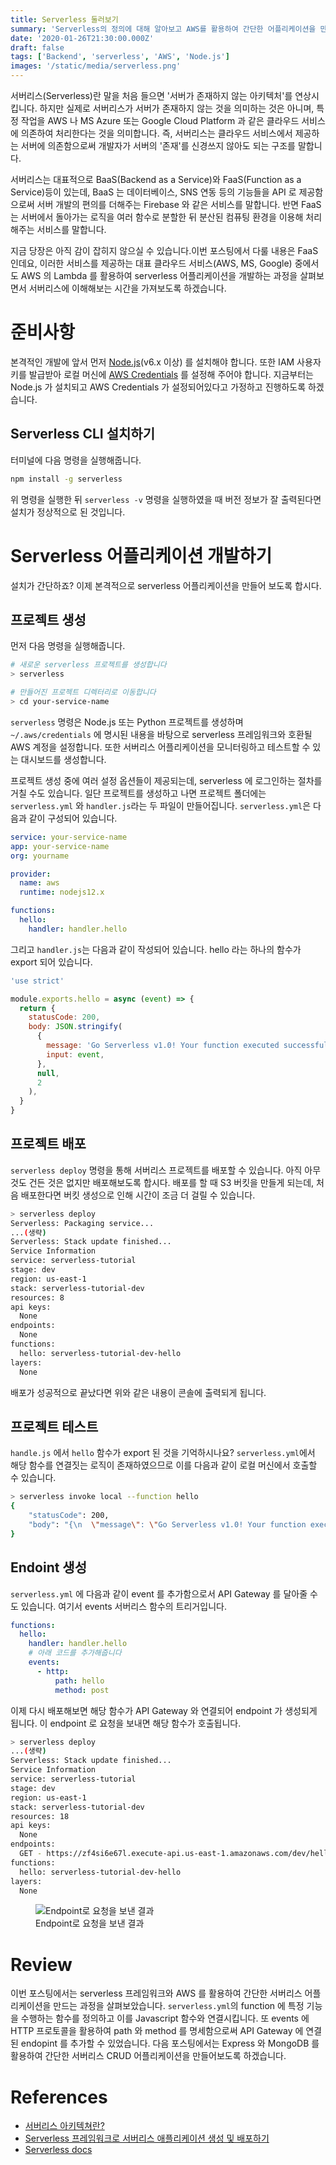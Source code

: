 ```yaml
---
title: Serverless 둘러보기
summary: 'Serverless의 정의에 대해 알아보고 AWS를 활용하여 간단한 어플리케이션을 만들어봅시다'
date: '2020-01-26T21:30:00.000Z'
draft: false
tags: ['Backend', 'serverless', 'AWS', 'Node.js']
images: '/static/media/serverless.png'
---
```


서버리스(Serverless)란 말을 처음 들으면 '서버가 존재하지 않는 아키텍처'를 연상시킵니다. 하지만 실제로 서버리스가 서버가 존재하지 않는 것을 의미하는 것은 아니며, 특정 작업을 AWS 나 MS Azure 또는 Google Cloud Platform 과 같은 클라우드 서비스에 의존하여 처리한다는 것을 의미합니다. 즉, 서버리스는 클라우드 서비스에서 제공하는 서버에 의존함으로써 개발자가 서버의 '존재'를 신경쓰지 않아도 되는 구조를 말합니다.

서버리스는 대표적으로 BaaS(Backend as a Service)와 FaaS(Function as a Service)등이 있는데, BaaS 는 데이터베이스, SNS 연동 등의 기능들을 API 로 제공함으로써 서버 개발의 편의를 더해주는 Firebase 와 같은 서비스를 말합니다. 반면 FaaS 는 서버에서 돌아가는 로직을 여러 함수로 분할한 뒤 분산된 컴퓨팅 환경을 이용해 처리해주는 서비스를 말합니다.

지금 당장은 아직 감이 잡히지 않으실 수 있습니다.이번 포스팅에서 다룰 내용은 FaaS 인데요, 이러한 서비스를 제공하는 대표 클라우드 서비스(AWS, MS, Google) 중에서도 AWS 의 Lambda 를 활용하여 serverless 어플리케이션을 개발하는 과정을 살펴보면서 서버리스에 이해해보는 시간을 가져보도록 하겠습니다.

# 준비사항

본격적인 개발에 앞서 먼저 [Node.js](https://nodejs.org/en/download/)(v6.x 이상) 를 설치해야 합니다. 또한 IAM 사용자 키를 발급받아 로컬 머신에 [AWS Credentials](https://serverless.com/framework/docs/providers/aws/guide/credentials/) 를 설정해 주어야 합니다. 지금부터는 Node.js 가 설치되고 AWS Credentials 가 설정되어있다고 가정하고 진행하도록 하겠습니다.

## Serverless CLI 설치하기

터미널에 다음 명령을 실행해줍니다.

```sh
npm install -g serverless
```

위 명령을 실행한 뒤 `serverless -v` 명령을 실행하였을 때 버전 정보가 잘 출력된다면 설치가 정상적으로 된 것입니다.

# Serverless 어플리케이션 개발하기

설치가 간단하죠? 이제 본격적으로 serverless 어플리케이션을 만들어 보도록 합시다.

## 프로젝트 생성

먼저 다음 명령을 실행해줍니다.

```sh
# 새로운 serverless 프로젝트를 생성합니다
> serverless

# 만들어진 프로젝트 디렉터리로 이동합니다
> cd your-service-name
```

`serverless` 명령은 Node.js 또는 Python 프로젝트를 생성하며 `~/.aws/credentials` 에 명시된 내용을 바탕으로 serverless 프레임워크와 호환될 AWS 계정을 설정합니다. 또한 서버리스 어플리케이션을 모니터링하고 테스트할 수 있는 대시보드를 생성합니다.

프로젝트 생성 중에 여러 설정 옵션들이 제공되는데, serverless 에 로그인하는 절차를 거칠 수도 있습니다. 일단 프로젝트를 생성하고 나면 프로젝트 폴더에는 `serverless.yml` 와 `handler.js`라는 두 파일이 만들어집니다. `serverless.yml`은 다음과 같이 구성되어 있습니다.

```yml
service: your-service-name
app: your-service-name
org: yourname

provider:
  name: aws
  runtime: nodejs12.x

functions:
  hello:
    handler: handler.hello
```

그리고 `handler.js`는 다음과 같이 작성되어 있습니다. hello 라는 하나의 함수가 export 되어 있습니다.

```javascript
'use strict'

module.exports.hello = async (event) => {
  return {
    statusCode: 200,
    body: JSON.stringify(
      {
        message: 'Go Serverless v1.0! Your function executed successfully!',
        input: event,
      },
      null,
      2
    ),
  }
}
```

## 프로젝트 배포

`serverless deploy` 명령을 통해 서버리스 프로젝트를 배포할 수 있습니다. 아직 아무것도 건든 것은 없지만 배포해보도록 합시다. 배포를 할 때 S3 버킷을 만들게 되는데, 처음 배포한다면 버킷 생성으로 인해 시간이 조금 더 걸릴 수 있습니다.

```sh
> serverless deploy
Serverless: Packaging service...
...(생략)
Serverless: Stack update finished...
Service Information
service: serverless-tutorial
stage: dev
region: us-east-1
stack: serverless-tutorial-dev
resources: 8
api keys:
  None
endpoints:
  None
functions:
  hello: serverless-tutorial-dev-hello
layers:
  None
```

배포가 성공적으로 끝났다면 위와 같은 내용이 콘솔에 출력되게 됩니다.

## 프로젝트 테스트

`handle.js` 에서 `hello` 함수가 export 된 것을 기억하시나요? `serverless.yml`에서 해당 함수를 연결짓는 로직이 존재하였으므로 이를 다음과 같이 로컬 머신에서 호출할 수 있습니다.

```sh
> serverless invoke local --function hello
{
    "statusCode": 200,
    "body": "{\n  \"message\": \"Go Serverless v1.0! Your function executed successfully!\",\n  \"input\": {}\n}"
}
```

## Endoint 생성

`serverless.yml` 에 다음과 같이 event 를 추가함으로서 API Gateway 를 달아줄 수도 있습니다. 여기서 events 서버리스 함수의 트리거입니다.

```yml
functions:
  hello:
    handler: handler.hello
    # 아래 코드를 추가해줍니다
    events:
      - http:
          path: hello
          method: post
```

이제 다시 배포해보면 해당 함수가 API Gateway 와 연결되어 endpoint 가 생성되게 됩니다. 이 endpoint 로 요청을 보내면 해당 함수가 호출됩니다.

```sh
> serverless deploy
...(생략)
Serverless: Stack update finished...
Service Information
service: serverless-tutorial
stage: dev
region: us-east-1
stack: serverless-tutorial-dev
resources: 18
api keys:
  None
endpoints:
  GET - https://zf4si6e67l.execute-api.us-east-1.amazonaws.com/dev/hello
functions:
  hello: serverless-tutorial-dev-hello
layers:
  None
```

<figure>
  <img
    style={{ width: '100%', objectFit: 'contain' }}
    alt="Endpoint로 요청을 보낸 결과"
    src="/static/media/serverless/capture.png"
  />
  <figcaption style={{ color: 'grey' }}>Endpoint로 요청을 보낸 결과</figcaption>
</figure>

# Review

이번 포스팅에서는 serverless 프레임워크와 AWS 를 활용하여 간단한 서버리스 어플리케이션을 만드는 과정을 살펴보았습니다. `serverless.yml`의 function 에 특정 기능을 수행하는 함수를 정의하고 이를 Javascript 함수와 연결시킵니다. 또 events 에 HTTP 프로토콜을 활용하여 path 와 method 를 명세함으로써 API Gateway 에 연결된 endopint 를 추가할 수 있었습니다. 다음 포스팅에서는 Express 와 MongoDB 를 활용하여 간단한 서버리스 CRUD 어플리케이션을 만들어보도록 하겠습니다.

# References

- [서버리스 아키텍쳐란?](https://velopert.com/3543)
- [Serverless 프레임워크로 서버리스 애플리케이션 생성 및 배포하기](https://velopert.com/3549)
- [Serverless docs](https://serverless.com/framework/docs/providers/aws/guide/quick-start/)
